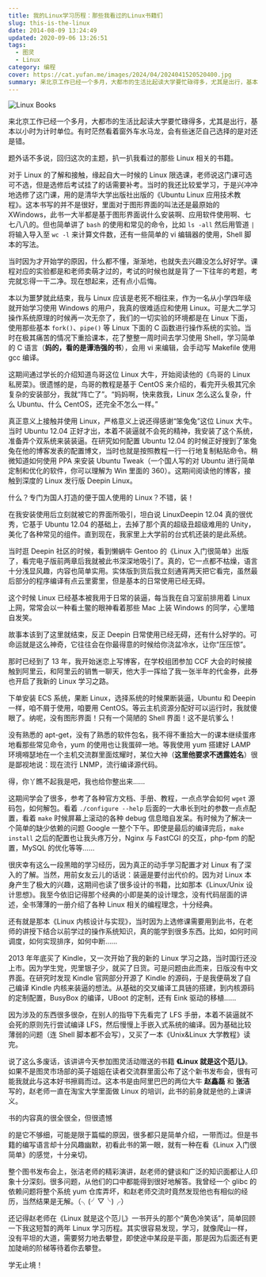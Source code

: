 ```yaml
---
title: 我的Linux学习历程：那些我看过的Linux书籍们
slug: this-is-the-linux
date: 2014-08-09 13:24:49
updated: 2020-09-06 13:26:51
tags:
  - 图灵
  - Linux
category: 编程
cover: https://cat.yufan.me/images/2024/04/2024041520520400.jpg
summary: 来北京工作已经一个多月，大都市的生活比起读大学要忙碌得多，尤其是出行，基本以小时为计时单位。有时茫然看着窗外车水马龙，会有些迷茫自己选择的是对还是错。
---
```


![Linux Books](https://cat.yufan.me/images/2024/04/2024041520534000.jpg)

来北京工作已经一个多月，大都市的生活比起读大学要忙碌得多，尤其是出行，基本以小时为计时单位。有时茫然看着窗外车水马龙，会有些迷茫自己选择的是对还是错。

题外话不多说，回归这次的主题，扒一扒我看过的那些 Linux 相关的书籍。

对于 Linux 的了解和接触，缘起自大一时候的 Linux 限选课，老师说这门课可选可不选，但是选修后考试挂了的话需要补考。当时的我还比较爱学习，于是兴冲冲地选修了这门课，用的是清华大学出版社出版的《Ubuntu Linux 应用技术教程》。这本书写的并不是很好，里面对于图形界面的叫法还是最原始的 XWindows，此书一大半都是基于图形界面说什么安装啊、应用软件使用啊、七七八八的。但也简单讲了 `bash` 的使用和常见的命令，比如 `ls -all` 然后用管道 `|` 将输入导入至 `wc -l` 来计算文件数，还有一些简单的 vi 编辑器的使用，Shell 脚本的写法。

当时因为才开始学的原因，什么都不懂，渐渐地，也就失去兴趣没怎么好好学。课程对应的实验都是和老师卖萌才过的，考试的时候也就是背了一下往年的考题，考完就忘得一干二净。现在想起来，还有点小后悔。

本以为噩梦就此结束，我与 Linux 应该是老死不相往来，作为一名从小学四年级就开始学习使用 Windows 的用户，我真的很难适应和使用 Linux。可是大二学习操作系统原理的时候再一次无奈了，我们的一切实验的环境都是在 Linux 下面，使用那些基本 `fork()`、`pipe()` 等 Linux 下面的 C 函数进行操作系统的实验。当时在极其痛苦的情况下重拾课本，花了整整一周时间去学习使用 Shell，学习简单的 C 语言（**妈的，看的是谭浩强的书**），会用 vi 来编辑，会手动写 Makefile 使用 gcc 编译。

这期间通过学长的介绍知道鸟哥这位 Linux 大牛，开始阅读他的《鸟哥的 Linux 私房菜》。很遗憾的是，鸟哥的教程是基于 CentOS 来介绍的，看完开头极其冗余复杂的安装部分，我就“阵亡了”。“妈妈啊，快来救我，Linux 怎么这么复杂，什么 Ubuntu、什么 CentOS，还完全不怎么一样。”

真正意义上接触并使用 Linux，严格意义上说还得感谢“笨兔兔”这位 Linux 大牛。当时 Ubuntu 12.04 正好才出，本着不装逼就不会死的精神，我安装了这个系统，准备弄个双系统来装装逼。在研究如何配置 Ubuntu 12.04 的时候正好搜到了笨兔兔在他的博客发表的配置博文，当时也就是按照教程一行一行地复制粘贴命令。稍微知道如何使用 PPA 来安装 Ubuntu Tweak（一个国人写的对 Ubuntu 进行简单定制和优化的软件，你可以理解为 Win 里面的 360）。这期间阅读他的博客，接触到深度的 Linux 发行版 Deepin Linux。

什么？专门为国人打造的便于国人使用的 Linux？不错，装！

在我安装使用后立刻就被它的界面所吸引，坦白说 LinuxDeepin 12.04 真的很优秀，它基于 Ubuntu 12.04 的基础上，去掉了那个真的超级丑超级难用的 Unity，美化了各种常见的组件。直到现在，我家里上大学前的台式机还装的是此系统。

当时逛 Deepin 社区的时候，看到懒蜗牛 Gentoo 的《Linux 入门很简单》出版了，看完电子版前两章后我就被此书深深地吸引了。真的，它一点都不枯燥，语言十分浅显风趣，内容也简单实用。实体版到货后我立刻通宵两天把它看完，虽然最后部分的程序编译有点云里雾里，但是基本的日常使用已经无碍。

这个时候 Linux 已经基本被我用于日常的装逼，每当我在自习室前排用着 Linux 上网，常常会以一种看土鳖的眼神看着那些 Mac 上装 Windows 的同学，心里暗自发笑。

故事本该到了这里就结束，反正 Deepin 日常使用已经无碍，还有什么好学的。可命运就是这么神奇，它往往会在你最得意的时候给你浇盆冷水，让你“压压惊”。

那时已经到了 13 年，我开始迷恋上写博客，在学校组团参加 CCF 大会的时候接触到阿里云，和阿里云的销售一聊天，他大手一挥给了我一张半年的代金券，此券也开启了我新的 Linux 学习之路。

下单安装 ECS 系统，果断 Linux，选择系统的时候果断装逼，Ubuntu 和 Deepin 一样，咱不屑于使用，咱要用 CentOS。等云主机资源分配好可以运行时，我就傻眼了。纳呢，没有图形界面！只有一个简陋的 Shell 界面！这不是坑爹么！

没有熟悉的 apt-get，没有了熟悉的软件包名，我不得不重拾大一的课本继续蛋疼地看那些常见命令，yum 的使用也让我蛋碎一地。等我使用 yum 搭建好 LAMP 环境嘚瑟地在一个主机交流群里面炫耀时，某位大神（**这里他要求不透露姓名**）很是鄙视地说：现在流行 LNMP，流行编译源代码。

得，你丫瞧不起我是吧，我也给你整出来……

这期间学会了很多，参考了各种官方文档、手册、教程，一点点学会如何 `wget` 源码包，如何解包。看着 `./configure --help` 后面的一大串长到吐的参数一点点配置，看着 `make` 时候屏幕上滚动的各种 debug 信息暗自发呆。有时候为了解决一个简单的缺少依赖的问题 Google 一整个下午。即使是最后的编译完后，`make install` 之后的配置也让我头疼万分，Nginx 与 FastCGI 的交互，php-fpm 的配置，MySQL 的优化等等……

很庆幸有这么一段黑暗的学习经历，因为真正的动手学习配置才对 Linux 有了深入的了解。当然，用前女友云儿的话说：装逼是要付出代价的。因为对 Linux 本身产生了极大的兴趣，这期间也读了很多设计的书籍，比如那本《Linux/Unix 设计思想》。我至今依旧记得那个经典的小即是美的设计理念，没有代码层面的讲述，全书薄薄的一册介绍了各种 Linux 相关的编程理念，十分经典。

还有就是那本《Linux 内核设计与实现》，当时因为上选修课需要用到此书，在老师的讲授下结合以前学过的操作系统知识，真的能学到很多东西。比如，如何时间调度，如何实现排序，如何中断……

2013 年年底买了 Kindle，又一次开始了我的新的 Linux 学习之路，当时国行还没上市。因为学生党，兜里银子少，就买了日货。可是问题由此而来，日版没有中文界面。在研究时发现 Kindle 官网部分开源了 Kindle 的源码，于是我便萌发了自己编译 Kindle 内核来装逼的想法。从基础的交叉编译工具链的搭建，到内核源码的定制配置，BusyBox 的编译，UBoot 的定制，还有 Eink 驱动的移植……

因为涉及的东西很多很杂，在别人的指导下先看完了 LFS 手册，本着不装逼就不会死的原则先行尝试编译 LFS，然后慢慢上手嵌入式系统的编译。因为基础比较薄弱的问题（连 Shell 脚本都不会写），又买了一本《Unix&Linux 大学教程》读完。

说了这么多废话，该讲讲今天参加图灵活动赠送的书籍 **《Linux 就是这个范儿》**。如果不是图灵市场部的英子姐姐在读者交流群里面公布了这个新书发布会，很有可能我就此与这本好书擦肩而过。这本书是由阿里巴巴的两位大牛 **赵鑫磊** 和 **张洁** 写的，赵老师一直在淘宝大学里面做 Linux 的培训，此书的前身就是他的上课讲义。

书的内容真的很全很全，但很遗憾

的是它不够细，可能是限于篇幅的原因，很多都只是简单介绍，一带而过。但是书籍的编写语言却十分风趣幽默，初看此书的第一眼，就有一种在看《Linux 入门很简单》的感觉，十分亲切。

整个图书发布会上，张洁老师的精彩演讲，赵老师的健谈和广泛的知识面都让人印象十分深刻。很多问题，从他们的口中都能得到很好地解答。我曾经一个 glibc 的依赖问题将整个系统 yum 仓库弄坏，和赵老师交流时竟然发现他也有相似的经历，当然结果是无解。（╮(╯▽╰)╭）

还记得赵老师在《Linux 就是这个范儿》一书开头的那个“黄色冷笑话”，简单回顾一下我这短暂的两年 Linux 学习历程。其实很容易发现，学习，就像爬山一样，没有平坦的大道，需要努力地去攀登，即使途中某段是平面，那是因为后面还有更加陡峭的阶梯等待着你去攀登。

学无止境！
